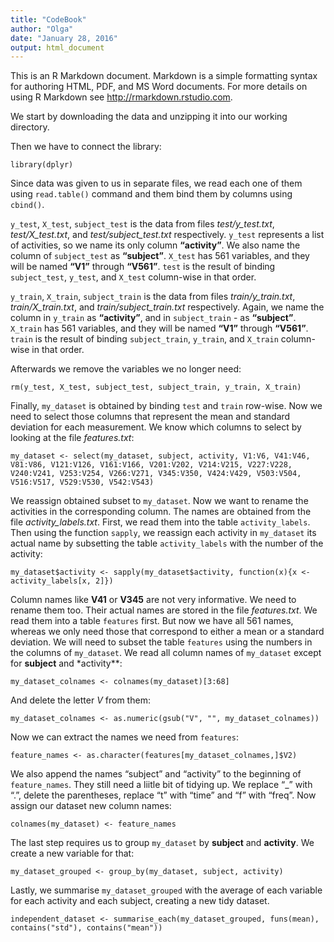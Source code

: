 ```yaml
---
title: "CodeBook"
author: "Olga"
date: "January 28, 2016"
output: html_document
---
```


This is an R Markdown document. Markdown is a simple formatting syntax for authoring HTML, PDF, and MS Word documents. For more details on using R Markdown see <http://rmarkdown.rstudio.com>.

We start by downloading the data and unzipping it into our working directory.

Then we have to connect the library:
```
library(dplyr)
```

Since data was given to us in separate files, we read each one of them using `read.table()` command and them bind them by columns using `cbind()`.

`y_test`, `X_test`, `subject_test` is the data from files *test/y_test.txt*, *test/X_test.txt*, and *test/subject_test.txt* respectively. `y_test` represents a list of activities, so we name its only column **"activity"**. We also name the column of `subject_test` as **"subject"**. `X_test` has 561 variables, and they will be named **"V1"** through **"V561"**. `test` is the result of binding `subject_test`, `y_test`, and `X_test` column-wise in that order.

`y_train`, `X_train`, `subject_train` is the data from files *train/y_train.txt*, *train/X_train.txt*, and *train/subject_train.txt* respectively. Again, we name the column in `y_train` as **"activity"**, and in `subject_train` - as **"subject"**. `X_train` has 561 variables, and they will be named **"V1"** through **"V561"**. `train` is the result of binding `subject_train`, `y_train`, and `X_train` column-wise in that order.

Afterwards we remove the variables we no longer need:
```
rm(y_test, X_test, subject_test, subject_train, y_train, X_train)
```

Finally, `my_dataset` is obtained by binding `test` and `train` row-wise. Now we need to select those columns that represent the mean and standard deviation for each measurement. We know which columns to select by looking at the file *features.txt*:
```
my_dataset <- select(my_dataset, subject, activity, V1:V6, V41:V46, V81:V86, V121:V126, V161:V166, V201:V202, V214:V215, V227:V228, V240:V241, V253:V254, V266:V271, V345:V350, V424:V429, V503:V504, V516:V517, V529:V530, V542:V543)
```
We reassign obtained subset to `my_dataset`. Now we want to rename the activities in the corresponding column. The names are obtained from the file *activity_labels.txt*. First, we read them into the table `activity_labels`. Then using the function `sapply`, we reassign each activity in `my_dataset` its actual name by subsetting the table `activity_labels` with the number of the activity:
```
my_dataset$activity <- sapply(my_dataset$activity, function(x){x <- activity_labels[x, 2]})
```
Column names like **V41** or **V345** are not very informative. We need to rename them too. Their actual names are stored in the file *features.txt*. We read them into a table `features` first. But now we have all 561 names, whereas we only need those that correspond to either a mean or a standard deviation. We will need to subset the table `features` using the numbers in the columns of `my_dataset`. We read all column names of `my_dataset` except for **subject** and *activity**:
```
my_dataset_colnames <- colnames(my_dataset)[3:68]
```
And delete the letter *V* from them:
```
my_dataset_colnames <- as.numeric(gsub("V", "", my_dataset_colnames))
```
Now we can extract the names we need from `features`:
```
feature_names <- as.character(features[my_dataset_colnames,]$V2)
```
We also append the names "subject" and "activity" to the beginning of `feature_names`.
They still need a liitle bit of tidying up. We replace "_" with ".", delete the parentheses, replace "t" with "time" and "f" with "freq". Now assign our dataset new column names:
```
colnames(my_dataset) <- feature_names
```
The last step requires us to group `my_dataset` by **subject** and **activity**. We create a new variable for that:
```
my_dataset_grouped <- group_by(my_dataset, subject, activity)
```
Lastly, we summarise `my_dataset_grouped` with the average of each variable for each activity and each subject, creating a new tidy dataset.
```
independent_dataset <- summarise_each(my_dataset_grouped, funs(mean), contains("std"), contains("mean"))
```
